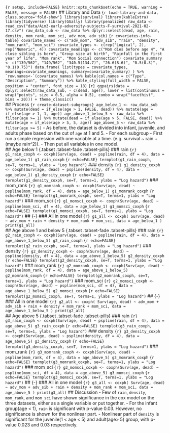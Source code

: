 ```{r setup, include=FALSE} knitr::opts_chunk$set(echo = TRUE, warning = FALSE, message = FALSE) ``` ## Library and Data ```{r load-library-and-data, class.source='fold-show'} library(survival) library(kableExtra) library(tidyverse) library(GGally) library(penalized) raw_data <- read_csv("data/Aim3-early-adversity-subjects-F-survival-2021-02-17.csv") raw_data_sub <- raw_data %>% dplyr::select(dead, age, rain, density, mom_rank, mom_sci, adv_mom, adv_sib) ``` ```{r covariates-info-table} covariate_names <- c("adv_mom", "adv_sib", "rain", "density", "mom_rank", "mom_sci") covariate_types <- c(rep("Logical", 2), rep("Numeric", 4)) covariate_meanings <- c("Mom dies before age 4", "A close sibling is born", "Group size at birth", "Rainfall in the first year of life", "Mom rank", "Mom Social connection") covariate_summary <- c("139/562", "149/562", "340.5(134.7)", "26.6(8.6)", "0.5(0.3)", "0.1(0.75)") data.frame( list(types = covariate_types, meanings=covariate_meanings, summary=covariate_summary) ) %>% `row.names<-`(covariate_names) %>% kable(col.names = c("Type", "Description", "Summary")) %>% kable_styling(full_width = FALSE, position = "center", font_size = 18) ``` ```{r} ggpairs(data = dplyr::select(raw_data_sub, - c(dead, age)), lower = list(continuous = wrap("points", size = 0.5, alpha = 0.5), combo = wrap("facethist", bins = 20))) + theme_classic() ``` <br> ## Process ```{r create-dataset-subgroups} age_below_1 <- raw_data_sub %>% mutate(dead = if_else(age > 1, FALSE, dead)) %>% mutate(age = if_else(age > 1, 1, age)) age_above_1_below_5 <- raw_data %>% filter(age >= 1) %>% mutate(dead = if_else(age > 5, FALSE, dead)) %>% mutate(age = if_else(age > 5, 5, age)) age_above_5 <- raw_data %>% filter(age >= 5) ``` - As before, the dataset is divided into infant, juvenile, and adults phase based on the cut of `age` at 1 and 5. - For each subgroup - First run a simple regression with one variable at a time. (e.g. survival ~ rain + (maybe rain^2)). - Then put all variables in one model. <br> ## Age below 1 {.tabset .tabset-fade .tabset-pills} ### rain ```{r} g1_rain_coxph <- coxph(Surv(age, dead) ~ pspline(rain, df = 4), data = age_below_1) g1_rain_coxph ``` ```{r echo=FALSE} termplot(g1_rain_coxph, se=T, terms=1, ylabs = "Log hazard") ``` ### density ```{r} g1_density_coxph <- coxph(Surv(age, dead) ~ pspline(density, df = 4), data = age_below_1) g1_density_coxph ``` ```{r echo=FALSE} termplot(g1_density_coxph, se=T, terms=1, ylabs = "Log hazard") ``` ### mom_rank ```{r} g1_momrank_coxph <- coxph(Surv(age, dead) ~ pspline(mom_rank, df = 4), data = age_below_1) g1_momrank_coxph ``` ```{r echo=FALSE} termplot(g1_momrank_coxph, se=T, terms=1, ylabs = "Log hazard") ``` ### mom_sci ```{r} g1_momsci_coxph <- coxph(Surv(age, dead) ~ pspline(mom_sci, df = 4), data = age_below_1) g1_momsci_coxph ``` ```{r echo=FALSE} termplot(g1_momsci_coxph, se=T, terms=1, ylabs = "Log hazard") ``` ## {-} ### All in one model ```{r} g1_all <- coxph( Surv(age, dead) ~ adv_mom + rain + density + mom_rank + mom_sci, data = age_below_1 ) print(g1_all) ``` <br> ## Age above 1 and below 5 {.tabset .tabset-fade .tabset-pills} ### rain ```{r} g2_rain_coxph <- coxph(Surv(age, dead) ~ pspline(rain, df = 4), data = age_above_1_below_5) g2_rain_coxph ``` ```{r echo=FALSE} termplot(g2_rain_coxph, se=T, terms=1, ylabs = "Log hazard") ``` ### density ```{r} g2_density_coxph <- coxph(Surv(age, dead) ~ pspline(density, df = 4), data = age_above_1_below_5) g2_density_coxph ``` ```{r echo=FALSE} termplot(g2_density_coxph, se=T, terms=1, ylabs = "Log hazard") ``` ### mom_rank ```{r} g2_momrank_coxph <- coxph(Surv(age, dead) ~ pspline(mom_rank, df = 4), data = age_above_1_below_5) g2_momrank_coxph ``` ```{r echo=FALSE} termplot(g2_momrank_coxph, se=T, terms=1, ylabs = "Log hazard") ``` ### mom_sci ```{r} g2_momsci_coxph <- coxph(Surv(age, dead) ~ pspline(mom_sci, df = 4), data = age_above_1_below_5) g2_momsci_coxph ``` ```{r echo=FALSE} termplot(g2_momsci_coxph, se=T, terms=1, ylabs = "Log hazard") ``` ## {-} ### All in one model ```{r} g2_all <- coxph( Surv(age, dead) ~ adv_mom + adv_sib + rain + density + mom_rank + mom_sci, data = age_above_1_below_5 ) print(g2_all) ``` <br> ## Age above 5 {.tabset .tabset-fade .tabset-pills} ### rain ```{r} g3_rain_coxph <- coxph(Surv(age, dead) ~ pspline(rain, df = 4), data = age_above_5) g3_rain_coxph ``` ```{r echo=FALSE} termplot(g3_rain_coxph, se=T, terms=1, ylabs = "Log hazard") ``` ### density ```{r} g3_density_coxph <- coxph(Surv(age, dead) ~ pspline(density, df = 4), data = age_above_5) g3_density_coxph ``` ```{r echo=FALSE} termplot(g3_density_coxph, se=T, terms=1, ylabs = "Log hazard") ``` ### mom_rank ```{r} g3_momrank_coxph <- coxph(Surv(age, dead) ~ pspline(mom_rank, df = 4), data = age_above_5) g3_momrank_coxph ``` ```{r echo=FALSE} termplot(g3_momrank_coxph, se=T, terms=1, ylabs = "Log hazard") ``` ### mom_sci ```{r} g3_momsci_coxph <- coxph(Surv(age, dead) ~ pspline(mom_sci, df = 4), data = age_above_5) g3_momsci_coxph ``` ```{r echo=FALSE} termplot(g3_momsci_coxph, se=T, terms=1, ylabs = "Log hazard") ``` ## {-} ### All in one model ```{r} g3_all <- coxph( Surv(age, dead) ~ adv_mom + adv_sib + rain + density + mom_rank + mom_sci, data = age_above_5 ) print(g3_all) ``` ## Discussion - Few of `rain`, `density`, `mom_rank`, and `mom_sci` have shown significance in the cox model on the three datasets, either as a single variable or put together. - For the infant group(age < 1), `rain` is significant with p-value 0.03. However, no significance is shown for the nonlinear part. - Nonlinear part of `density` is significant for the juvenile(1 < age < 5) and adult(age> 5) group, with p-value 0.023 and 0.03 respectively.
